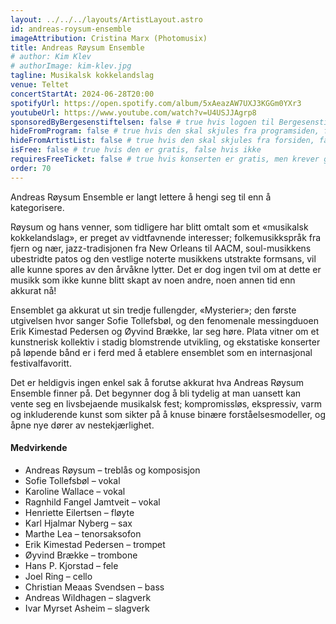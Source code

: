 ```yaml
---
layout: ../../../layouts/ArtistLayout.astro
id: andreas-roysum-ensemble
imageAttribution: Cristina Marx (Photomusix)
title: Andreas Røysum Ensemble
# author: Kim Klev
# authorImage: kim-klev.jpg
tagline: Musikalsk kokkelandslag
venue: Teltet
concertStartAt: 2024-06-28T20:00
spotifyUrl: https://open.spotify.com/album/5xAeazAW7UXJ3KGGm0YXr3
youtubeUrl: https://www.youtube.com/watch?v=U4USJJAgrp8
sponsoredByBergesenstiftelsen: false # true hvis logoen til Bergesenstiftelsen skal vises, false hvis ikke
hideFromProgram: false # true hvis den skal skjules fra programsiden, false hvis den skal vises
hideFromArtistList: false # true hvis den skal skjules fra forsiden, false hvis den skal vises
isFree: false # true hvis den er gratis, false hvis ikke
requiresFreeTicket: false # true hvis konserten er gratis, men krever gratisbillett
order: 70
---
```


Andreas Røysum Ensemble er langt lettere å hengi seg til enn å kategorisere.

Røysum og hans venner, som tidligere har blitt omtalt som et «musikalsk kokkelandslag», er
preget av vidtfavnende interesser; folkemusikkspråk fra fjern og nær, jazz-tradisjonen fra New
Orleans til AACM, soul-musikkens ubestridte patos og den vestlige noterte musikkens utstrakte
formsans, vil alle kunne spores av den årvåkne lytter. Det er dog ingen tvil om at dette er musikk
som ikke kunne blitt skapt av noen andre, noen annen tid enn akkurat nå!

Ensemblet ga akkurat ut sin tredje fullengder, «Mysterier»; den første utgivelsen hvor sanger Sofie
Tollefsbøl, og den fenomenale messingduoen Erik Kimestad Pedersen og Øyvind Brække, lar seg
høre. Plata vitner om et kunstnerisk kollektiv i stadig blomstrende utvikling, og ekstatiske
konserter på løpende bånd er i ferd med å etablere ensemblet som en internasjonal
festivalfavoritt.

Det er heldigvis ingen enkel sak å forutse akkurat hva Andreas Røysum Ensemble finner på. Det
begynner dog å bli tydelig at man uansett kan vente seg en livsbejaende musikalsk fest;
kompromissløs, ekspressiv, varm og inkluderende kunst som sikter på å knuse binære
forståelsesmodeller, og åpne nye dører av nestekjærlighet.

#### Medvirkende

- Andreas Røysum – treblås og komposisjon
- Sofie Tollefsbøl – vokal
- Karoline Wallace – vokal
- Ragnhild Fangel Jamtveit – vokal
- Henriette Eilertsen – fløyte
- Karl Hjalmar Nyberg – sax
- Marthe Lea – tenorsaksofon
- Erik Kimestad Pedersen – trompet
- Øyvind Brække – trombone
- Hans P. Kjorstad – fele
- Joel Ring – cello
- Christian Meaas Svendsen – bass
- Andreas Wildhagen – slagverk
- Ivar Myrset Asheim – slagverk
